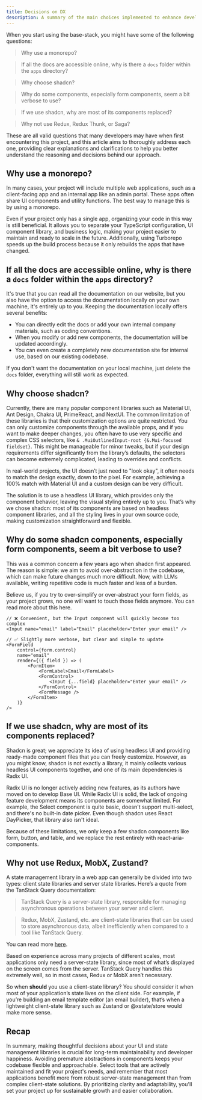 ```yaml
---
title: Decisions on DX
description: A summary of the main choices implemented to enhance developer experience in this project, covering tools, best practices, and design patterns
---
```


When you start using the base-stack, you might have some of the following questions:

> Why use a monorepo?

> If all the docs are accessible online, why is there a `docs` folder within the `apps` directory?

> Why choose shadcn?

> Why do some components, especially form components, seem a bit verbose to use?

> If we use shadcn, why are most of its components replaced?

> Why not use Redux, Redux Thunk, or Saga?

These are all valid questions that many developers may have when first encountering this project, and this article aims to thoroughly address each one, providing clear explanations and clarifications to help you better understand the reasoning and decisions behind our approach.

## Why use a monorepo?
In many cases, your project will include multiple web applications, such as a client-facing app and an internal app like an admin portal.
These apps often share UI components and utility functions. The best way to manage this is by using a monorepo.

Even if your project only has a single app, organizing your code in this way is still beneficial. It allows you to separate your TypeScript configuration, UI component library, and business logic, making your project easier to maintain and ready to scale in the future.
Additionally, using Turborepo speeds up the build process because it only rebuilds the apps that have changed.

## If all the docs are accessible online, why is there a `docs` folder within the `apps` directory?
It's true that you can read all the documentation on our website, but you also have the option to access the documentation locally on your own machine, it's entirely up to you.
Keeping the documentation locally offers several benefits:
- You can directly edit the docs or add your own internal company materials, such as coding conventions.
- When you modify or add new components, the documentation will be updated accordingly.
- You can even create a completely new documentation site for internal use, based on our existing codebase.

If you don't want the documentation on your local machine, just delete the `docs` folder, everything will still work as expected.

## Why choose shadcn?
Currently, there are many popular component libraries such as Material UI, Ant Design, Chakra UI, PrimeReact, and NextUI.
The common limitation of these libraries is that their customization options are quite restricted.
You can only customize components through the available props, and if you want to make deeper changes,
you often have to use very specific and complex CSS selectors, like `& .MuiOutlinedInput-root {&.Mui-focused fieldset}`.
This might be manageable for minor tweaks, but if your design requirements differ significantly from the library’s defaults, the 
selectors can become extremely complicated, leading to overrides and conflicts.

In real-world projects, the UI doesn’t just need to "look okay", 
it often needs to match the design exactly, down to the pixel. 
For example, achieving a 100% match with Material UI and a custom design can be very difficult.

The solution is to use a headless UI library, which provides only the component behavior, 
leaving the visual styling entirely up to you. That’s why we chose shadcn: most of its components are based on headless component libraries, 
and all the styling lives in your own source code, making customization straightforward and flexible.

## Why do some shadcn components, especially form components, seem a bit verbose to use?

This was a common concern a few years ago when shadcn first appeared.
The reason is simple: we aim to avoid over-abstraction in the codebase, which can make future changes much more difficult.
Now, with LLMs available, writing repetitive code is much faster and less of a burden.

Believe us, if you try to over-simplify or over-abstract your form fields, as your project grows, no one will want to touch those fields anymore.
You can read more about this <Link href="/docs/ui/philosophy#2-avoid-hasty-abstractions">here</Link>.

```tsx
// ❌ Convenient, but the Input component will quickly become too complex
<Input name="email" label="Email" placeholder="Enter your email" />

// ✅ Slightly more verbose, but clear and simple to update
<FormField
    control={form.control}
    name="email"
    render={({ field }) => (
        <FormItem>
            <FormLabel>Email</FormLabel>
            <FormControl>
                <Input {...field} placeholder="Enter your email" />
            </FormControl>
            <FormMessage />
        </FormItem>
    )}
/>
```

## If we use shadcn, why are most of its components replaced?
Shadcn is great; we appreciate its idea of using headless UI and providing ready-made component files that you can freely customize. 
However, as you might know, shadcn is not exactly a library, it mainly collects various headless UI components together, and one of its main dependencies is Radix UI. 

Radix UI is no longer actively adding new features, as its authors have moved on to develop Base UI.
While Radix UI is solid, the lack of ongoing feature development means its components are somewhat limited. For example, the Select component is quite basic, doesn't support multi-select, and there's no built-in date picker. 
Even though shadcn uses React DayPicker, that library also isn't ideal. 

Because of these limitations, we only keep a few shadcn components like form, button, and table, and we replace the rest entirely with react-aria-components.

## Why not use Redux, MobX, Zustand?
A state management library in a web app can generally be divided into two types: client state libraries and server state libraries.
Here’s a quote from the TanStack Query documentation:
> TanStack Query is a server-state library, responsible for managing asynchronous operations between your server and client.

> Redux, MobX, Zustand, etc. are client-state libraries that can be used to store asynchronous data, albeit inefficiently when compared to a tool like TanStack Query.

You can read more [here](https://tanstack.com/query/latest/docs/framework/react/guides/does-this-replace-client-state).

Based on experience across many projects of different scales, most applications only need a server-state library, since most of what’s displayed on the screen comes from the server.
TanStack Query handles this extremely well, so in most cases, Redux or MobX aren’t necessary.

So when **should** you use a client-state library?
You should consider it when most of your application’s state lives on the client side.
For example, if you’re building an email template editor (an email builder), that’s when a lightweight client-state library such as Zustand or @xstate/store would make more sense.

## Recap
In summary, making thoughtful decisions about your UI and state management libraries is crucial for long-term maintainability and developer happiness. Avoiding premature abstractions in components keeps your codebase flexible and approachable. Select tools that are actively maintained and fit your project's needs, and remember that most applications benefit more from robust server-state management than from complex client-state solutions. By prioritizing clarity and adaptability, you'll set your project up for sustainable growth and easier collaboration.
